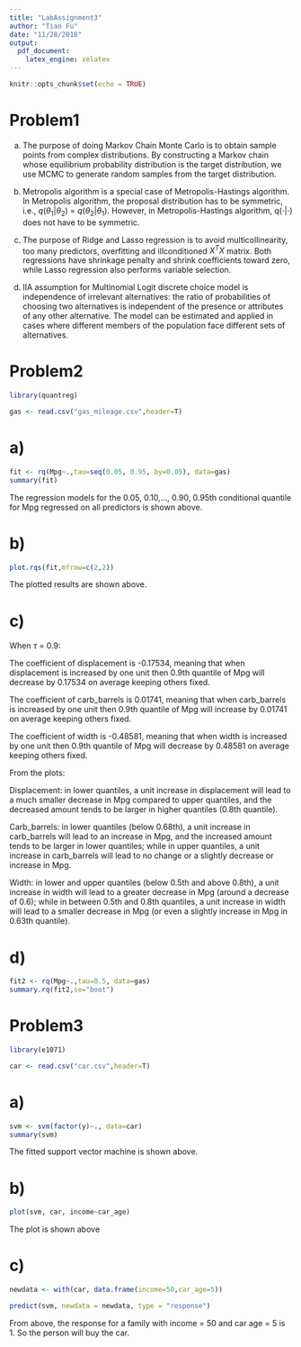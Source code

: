```yaml
---
title: "LabAssignment3"
author: "Tian Fu"
date: "11/28/2018"
output: 
  pdf_document: 
    latex_engine: xelatex
---
```


```r
knitr::opts_chunk$set(echo = TRUE)
```

# Problem1
a) The purpose of doing Markov Chain Monte Carlo is to obtain sample points from complex distributions. By constructing a Markov chain whose equilibrium probability distribution is the target distribution, we use MCMC to generate random samples from the target distribution.

b) Metropolis algorithm is a special case of Metropolis-Hastings algorithm. In Metropolis algorithm, the proposal distribution has to be symmetric, i.e., $q(\theta_1|\theta_2)$ = $q(\theta_2|\theta_1)$. However, in Metropolis-Hastings algorithm, q(⋅|⋅) does not have to be symmetric.

c) The purpose of Ridge and Lasso regression is to avoid multicollinearity, too many predictors, overfitting and illconditioned $X^TX$ matrix. Both regressions have shrinkage penalty and shrink coefficients toward zero, while Lasso regression also performs variable selection.

d) IIA assumption for Multinomial Logit discrete choice model is independence of irrelevant alternatives: the ratio of probabilities of choosing two alternatives is independent of the presence or attributes of any other alternative. The model can be estimated and applied in cases where different members of the population face different sets of alternatives.

# Problem2
```r
library(quantreg)
```

```r
gas <- read.csv("gas_mileage.csv",header=T)
```

# a)
```r
fit <- rq(Mpg~.,tau=seq(0.05, 0.95, by=0.05), data=gas)
summary(fit)
```
The regression models for the 0.05, 0.10,..., 0.90, 0.95th conditional quantile for Mpg regressed on all predictors is shown above.

# b)
```r
plot.rqs(fit,mfrow=c(2,2))
```
The plotted results are shown above.

# c)
When $\tau$ = 0.9:

The coefficient of displacement is -0.17534, meaning that when displacement is
increased by one unit then 0.9th quantile of Mpg will decrease by 0.17534 on
average keeping others fixed.

The coefficient of carb_barrels is 0.01741, meaning that when carb_barrels is
increased by one unit then 0.9th quantile of Mpg will increase by 0.01741 on
average keeping others fixed.

The coefficient of width is -0.48581, meaning that when width is
increased by one unit then 0.9th quantile of Mpg will decrease by 0.48581 on
average keeping others fixed.

From the plots:

Displacement: in lower quantiles, a unit increase in displacement
will lead to a much smaller decrease in Mpg compared to upper quantiles, and the
decreased amount tends to be larger in higher quantiles (0.8th quantile).

Carb_barrels: in lower quantiles (below 0.68th), a unit increase in carb_barrels
will lead to an increase in Mpg, and the increased amount tends to be larger in
lower quantiles; while in upper quantiles, a unit increase in carb_barrels will
lead to no change or a slightly decrease or increase in Mpg.

Width: in lower and upper quantiles (below 0.5th and above 0.8th), a unit increase
in width will lead to a greater decrease in Mpg (around a decrease of 0.6);
while in between 0.5th and 0.8th quantiles, a unit increase in width will lead to
a smaller decrease in Mpg (or even a slightly increase in Mpg in 0.63th quantile).

# d)
```r
fit2 <- rq(Mpg~.,tau=0.5, data=gas)
summary.rq(fit2,se="boot")
```

# Problem3
```r
library(e1071)
```
```r
car <- read.csv("car.csv",header=T)
```

# a)
```r
svm <- svm(factor(y)~., data=car)
summary(svm)
```
The fitted support vector machine is shown above.

# b)
```r
plot(svm, car, income~car_age)
```
The plot is shown above

# c)
```r
newdata <- with(car, data.frame(income=50,car_age=5))

predict(svm, newdata = newdata, type = "response")
```
From above, the response for a family with income = 50 and car age = 5 is 1. So the person will buy the car.
